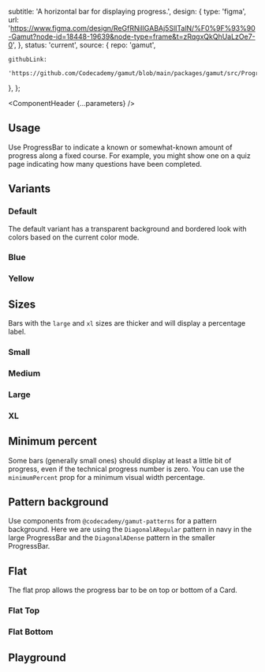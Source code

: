 


  subtitle: 'A horizontal bar for displaying progress.',
  design: {
    type: 'figma',
    url: 'https://www.figma.com/design/ReGfRNillGABAj5SlITalN/%F0%9F%93%90-Gamut?node-id=18448-19639&node-type=frame&t=zRqgxQkQhUaLzOe7-0',
  },
  status: 'current',
  source: {
    repo: 'gamut',

    githubLink:
      'https://github.com/Codecademy/gamut/blob/main/packages/gamut/src/ProgressBar',

},
};

<Meta of={ProgressBarStories} />

<ComponentHeader {...parameters} />

## Usage

Use ProgressBar to indicate a known or somewhat-known amount of progress along a fixed course. For example, you
might show one on a quiz page indicating how many questions have been
completed.

## Variants

### Default

The default variant has a transparent background and bordered look with colors based on the current color mode.

<Canvas of={ProgressBarStories.Default} />

### Blue

<Canvas of={ProgressBarStories.Blue} />

### Yellow

<Canvas of={ProgressBarStories.Yellow} />

## Sizes

Bars with the `large` and `xl` sizes are thicker and will display a
percentage label.

### Small

<Canvas of={ProgressBarStories.Small} />

### Medium

<Canvas of={ProgressBarStories.Medium} />

### Large

<Canvas of={ProgressBarStories.Large} />

### XL

<Canvas of={ProgressBarStories.XL} />

## Minimum percent

Some bars (generally small ones) should display at least a little bit of
progress, even if the technical progress number is zero. You can use the
`minimumPercent` prop for a minimum visual width percentage.

<Canvas of={ProgressBarStories.MinimumPercent} />

## Pattern background

Use components from `@codecademy/gamut-patterns` for a pattern background.
Here we are using the `DiagonalARegular` pattern in navy in the large ProgressBar and the `DiagonalADense` pattern in the smaller ProgressBar.

<Canvas of={ProgressBarStories.PatternBackgroundStripesRegular} />

<Canvas of={ProgressBarStories.PatternBackgroundStripesDense} />

## Flat

The flat prop allows the progress bar to be on top or bottom of a Card.

### Flat Top

<Canvas of={ProgressBarStories.FlatTop} />

### Flat Bottom

<Canvas of={ProgressBarStories.FlatBottom} />

## Playground

<Canvas sourceState="shown" of={ProgressBarStories.Default} />

<Controls />
